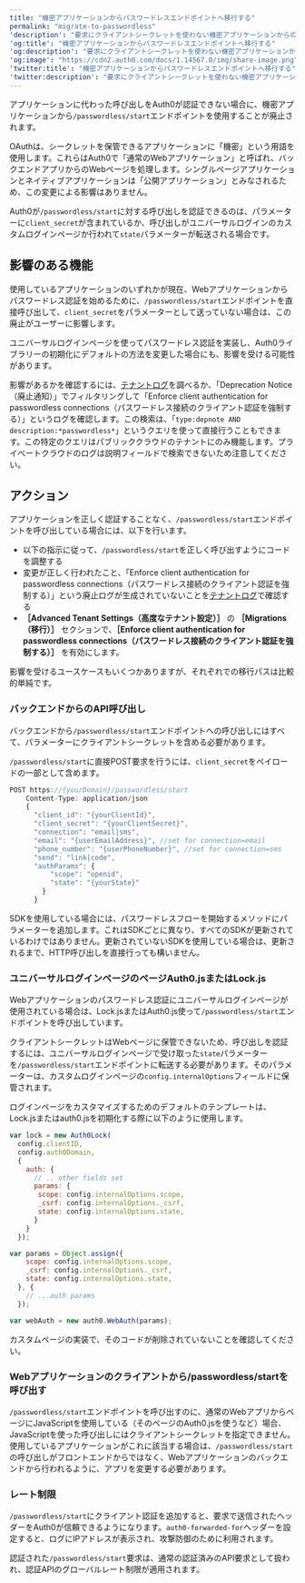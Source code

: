 ```yaml
---
title: "機密アプリケーションからパスワードレスエンドポイントへ移行する"
permalink: "migrate-to-passwordless"
'description': "要求にクライアントシークレットを使わない機密アプリケーションからの/passwordless/startエンドポイントの使用がAuth0で廃止されることに関して、ユーザーに必要な移行手順について説明します。"
'og:title': "機密アプリケーションからパスワードレスエンドポイントへ移行する"
'og:description': "要求にクライアントシークレットを使わない機密アプリケーションからの/passwordless/startエンドポイントの使用がAuth0で廃止されることに関して、ユーザーに必要な移行手順について説明します。"
'og:image': "https://cdn2.auth0.com/docs/1.14567.0/img/share-image.png"
'twitter:title': "機密アプリケーションからパスワードレスエンドポイントへ移行する"
'twitter:description': "要求にクライアントシークレットを使わない機密アプリケーションからの/passwordless/startエンドポイントの使用がAuth0で廃止されることに関して、ユーザーに必要な移行手順について説明します。"
---
```


アプリケーションに代わった呼び出しをAuth0が認証できない場合に、機密アプリケーションから`/passwordless/start`エンドポイントを使用することが廃止されます。

<Tooltip data-tooltip-id="react-containers-DefinitionTooltip-0" href="/docs/ja-jp/glossary?term=oath2" tip="OAuth 2.0: 認可プロトコルとワークフローを定義する認可フレームワーク。" cta="用語集の表示">OAuth</Tooltip>は、シークレットを保管できるアプリケーションに「機密」という用語を使用します。これらはAuth0で「通常のWebアプリケーション」と呼ばれ、バックエンドアプリからのWebページを処理します。シングルページアプリケーションとネイティブアプリケーションは「公開アプリケーション」とみなされるため、この変更による影響はありません。

Auth0が`/passwordless/start`に対する呼び出しを認証できるのは、パラメーターに`client_secret`が含まれているか、呼び出しがユニバーサルログインのカスタムログインページか行われて`state`パラメーターが転送される場合です。

## 影響のある機能

使用しているアプリケーションのいずれかが現在、Webアプリケーションからパスワードレス認証を始めるために、`/passwordless/start`エンドポイントを直接呼び出して、`client_secret`をパラメーターとして送っていない場合は、この廃止がユーザーに影響します。

ユニバーサルログインページを使ってパスワードレス認証を実装し、Auth0ライブラリーの初期化にデフォルトの方法を変更した場合にも、影響を受ける可能性があります。

影響があるかを確認するには、[テナントログ](https://manage.auth0.com/#/logs)を調べるか、「Deprecation Notice（廃止通知）」でフィルタリングして「Enforce client authentication for <Tooltip data-tooltip-id="react-containers-DefinitionTooltip-0" href="/docs/ja-jp/glossary?term=passwordless" tip="パスワードレス: 最初の要素としてパスワードに依存しない認証の形式。" cta="用語集の表示">passwordless</Tooltip> connections（パスワードレス接続のクライアント認証を強制する）」というログを確認します。この検索は、「`type:depnote AND description:*passwordless*`」というクエリを使って直接行うこともできます。この特定のクエリはパブリッククラウドのテナントにのみ機能します。プライベートクラウドのログは説明フィールドで検索できないため注意してください。

## アクション

アプリケーションを正しく認証することなく、`/passwordless/start`エンドポイントを呼び出している場合には、以下を行います。

* 以下の指示に従って、`/passwordless/start`を正しく呼び出すようにコードを調整する
* 変更が正しく行われたこと、「Enforce client authentication for passwordless connections（パスワードレス接続のクライアント認証を強制する）」という廃止ログが生成されていないことを[テナントログ](https://manage.auth0.com/#/logs)で確認する
* **［Advanced Tenant Settings（高度なテナント設定）］** の **［Migrations（移行）］** セクションで、**［Enforce client authentication for passwordless connections（パスワードレス接続のクライアント認証を強制する）］** を有効にします。

影響を受けるユースケースもいくつかありますが、それぞれでの移行パスは比較的単純です。

### バックエンドからのAPI呼び出し

バックエンドから`/passwordless/start`エンドポイントへの呼び出しにはすべて、パラメーターにクライアントシークレットを含める必要があります。

`/passwordless/start`に直接POST要求を行うには、`client_secret`をペイロードの一部として含めます。


```javascript lines
POST https://{yourDomain}/passwordless/start
    Content-Type: application/json
    {
      "client_id": "{yourClientId}",
      "client_secret": "{yourClientSecret}",
      "connection": "email|sms",
      "email": "{userEmailAddress}", //set for connection=email
      "phone_number": "{userPhoneNumber}", //set for connection=sms
      "send": "link|code",
      "authParams": { 
          "scope": "openid",
          "state": "{yourState}"
        }
      }
```

SDKを使用している場合には、パスワードレスフローを開始するメソッドにパラメーターを追加します。これはSDKごとに異なり、すべてのSDKが更新されているわけではありません。更新されていないSDKを使用している場合は、更新されるまで、HTTP呼び出しを直接行っても構いません。

### ユニバーサルログインページのページAuth0.jsまたはLock.js

Webアプリケーションのパスワードレス認証にユニバーサルログインページが使用されている場合は、Lock.jsまたはAuth0.js使って`/passwordless/start`エンドポイントを呼び出しています。

クライアントシークレットはWebページに保管できないため、呼び出しを認証するには、ユニバーサルログインページで受け取った`state`パラメーターを`/passwordless/start`エンドポイントに転送する必要があります。そのパラメーターは、カスタムログインページの`config.internalOptions`フィールドに保管されます。

ログインページをカスタマイズするためのデフォルトのテンプレートは、Lock.jsまたはauth0.jsを初期化する際に以下のように使用します。

```javascript lines
var lock = new Auth0Lock(
  config.clientID, 
  config.auth0Domain, 
  {
    auth: {
      // .. other fields set
      params: {
       scope: config.internalOptions.scope,
       _csrf: config.internalOptions._csrf,
       state: config.internalOptions.state,
      }
    }
  });
```

```javascript lines
var params = Object.assign({
    scope: config.internalOptions.scope,
    _csrf: config.internalOptions._csrf,
    state: config.internalOptions.state,
  }, {
    // ...auth params
  });

var webAuth = new auth0.WebAuth(params);
```

カスタムページの実装で、そのコードが削除されていないことを確認してください。

### Webアプリケーションのクライアントから/passwordless/startを呼び出す

`/passwordless/start`エンドポイントを呼び出すのに、通常のWebアプリからページにJavaScriptを使用している（そのページのAuth0.jsを使うなど）場合、JavaScriptを使った呼び出しにはクライアントシークレットを指定できません。使用しているアプリケーションがこれに該当する場合は、`/passwordless/start`の呼び出しがフロントエンドからではなく、Webアプリケーションのバックエンドから行われるように、アプリを変更する必要があります。

### レート制限

`/passwordless/start`にクライアント認証を追加すると、要求で送信されたヘッダーをAuth0が信頼できるようになります。`auth0-forwarded-for`ヘッダーを設定すると、ログにIPアドレスが表示され、攻撃防御のために利用されます。

認証された`/passwordless/start`要求は、通常の認証済みのAPI要求として扱われ、認証APIのグローバルレート制限が適用されます。